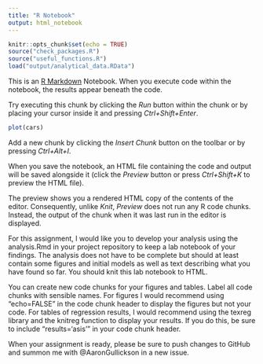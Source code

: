 ```yaml
---
title: "R Notebook"
output: html_notebook
---
```


```r
knitr::opts_chunk$set(echo = TRUE)
source("check_packages.R")
source("useful_functions.R")
load("output/analytical_data.RData")
```

This is an [R Markdown](http://rmarkdown.rstudio.com) Notebook. When you execute code within the notebook, the results appear beneath the code. 

Try executing this chunk by clicking the *Run* button within the chunk or by placing your cursor inside it and pressing *Ctrl+Shift+Enter*. 

```r
plot(cars)
```

Add a new chunk by clicking the *Insert Chunk* button on the toolbar or by pressing *Ctrl+Alt+I*.

When you save the notebook, an HTML file containing the code and output will be saved alongside it (click the *Preview* button or press *Ctrl+Shift+K* to preview the HTML file).

The preview shows you a rendered HTML copy of the contents of the editor. Consequently, unlike *Knit*, *Preview* does not run any R code chunks. Instead, the output of the chunk when it was last run in the editor is displayed.

For this assignment, I would like you to develop your analysis using the analysis.Rmd in your project repository to keep a lab notebook of your findings. The analysis does not have to be complete but should at least contain some figures and initial models as well as text describing what you have found so far. You should knit this lab notebook to HTML. 

You can create new code chunks for your figures and tables. Label all code chunks with sensible names. For figures I would recommend using "echo=FALSE" in the code chunk header to display the figures but not your code. For tables of regression results, I would recommend using the texreg library and the knitreg function to display your results. If you do this, be sure to include "results='asis' " in your code chunk header. 

When your assignment is ready, please be sure to push changes to GitHub and summon me with @AaronGullickson in a new issue. 
